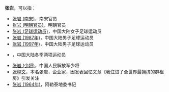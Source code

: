 '''张岩'''，可以指：
*[[张岩_(南宋)|张岩 (南宋)]]，南宋官员
*[[张岩_(明朝官员)|张岩 (明朝官员)]]，明朝官员
*[[张岩_(足球运动员)|张岩 (足球运动员)]]，中国大陆女子足球运动员
*[[张岩_(1987年)|张岩 (1987年)]]，中国大陆男子足球运动员
*[[张岩_(1997年)|张岩 (1997年)]]，中国大陆男子足球运动员
*{{tsl|de|Zhang_Yan_(Biathletin)|张岩 (冬季两项运动员)}}，中国大陆冬季两项运动员
*[[张岩_(少将)|张岩 (少将)]]，中国人民解放军少将
*[[张释文|张释文]]，本名张岩，企业家，因发表回忆文章《我住进了全世界最拥挤的群租房》引发关注
*[[张岩_(1964年)|张岩 (1964年)]]，阿勒泰地委书记 

{{Disambig|yan|cat=二字张姓人名消歧义}}